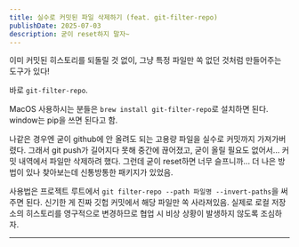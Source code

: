 ```yaml
---
title: 실수로 커밋된 파일 삭제하기 (feat. git-filter-repo)
publishDate: 2025-07-03
description: 굳이 reset하지 말자~
---
```


이미 커밋된 히스토리를 되돌릴 것 없이, 그냥 특정 파일만 쏙 없던 것처럼 만들어주는 도구가 있다!

바로 `git-filter-repo`.

MacOS 사용하시는 분들은 `brew install git-filter-repo`로 설치하면 된다. window는 pip을 쓰면 된다고 함.

나같은 경우엔 굳이 github에 안 올려도 되는 고용량 파일을 실수로 커밋까지 가져가버렸다. 그래서 git push가 길어지다 못해 중간에 끊어졌고, 굳이 올릴 필요도 없어서... 커밋 내역에서 파일만 삭제하려 했다. 그런데 굳이 reset하면 너무 슬프니까... 더 나은 방법이 있나 찾아보는데 신통방통한 패키지가 있었음.

사용법은 프로젝트 루트에서 `git filter-repo --path 파일명 --invert-paths`을 써주면 된다. 신기한 게 진짜 깃헙 커밋에서 해당 파일만 쏙 사라져있음. 실제로 로컬 저장소의 히스토리를 영구적으로 변경하므로 협업 시 비상 상황이 발생하지 않도록 조심하자.

---
